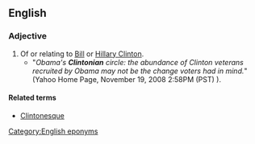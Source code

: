 ==English==

===Adjective===
{{en-adj}}

# Of or relating to [[w:Bill Clinton|Bill]] or [[w:Hillary Clinton|Hillary Clinton]].
#* "''Obama's '''Clintonian''' circle: the abundance of Clinton veterans recruited by Obama may not be the change voters had in mind.''" (Yahoo Home Page, November 19, 2008 2:58PM (PST) ).

====Related terms====
* [[Clintonesque]]


[[Category:English eponyms]]